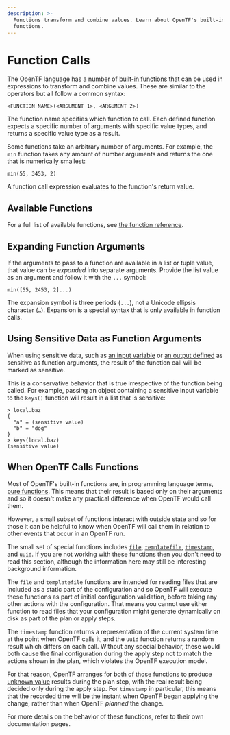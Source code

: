 ```yaml
---
description: >-
  Functions transform and combine values. Learn about OpenTF's built-in
  functions.
---
```


# Function Calls

The OpenTF language has a number of
[built-in functions](/opentf/language/functions) that can be used
in expressions to transform and combine values. These
are similar to the operators but all follow a common syntax:

```hcl
<FUNCTION NAME>(<ARGUMENT 1>, <ARGUMENT 2>)
```

The function name specifies which function to call. Each defined function
expects a specific number of arguments with specific value types, and returns a
specific value type as a result.

Some functions take an arbitrary number of arguments. For example, the `min`
function takes any amount of number arguments and returns the one that is
numerically smallest:

```hcl
min(55, 3453, 2)
```

A function call expression evaluates to the function's return value.

## Available Functions

For a full list of available functions, see
[the function reference](/opentf/language/functions).

## Expanding Function Arguments

If the arguments to pass to a function are available in a list or tuple value,
that value can be _expanded_ into separate arguments. Provide the list value as
an argument and follow it with the `...` symbol:

```hcl
min([55, 2453, 2]...)
```

The expansion symbol is three periods (`...`), not a Unicode ellipsis character
(`…`). Expansion is a special syntax that is only available in function calls.

## Using Sensitive Data as Function Arguments

When using sensitive data, such as [an input variable](/opentf/language/values/variables#suppressing-values-in-cli-output)
or [an output defined](/opentf/language/values/outputs#sensitive-suppressing-values-in-cli-output) as sensitive
as function arguments, the result of the function call will be marked as sensitive.

This is a conservative behavior that is true irrespective of the function being
called. For example, passing an object containing a sensitive input variable to
the `keys()` function will result in a list that is sensitive:

```shell
> local.baz
{
  "a" = (sensitive value)
  "b" = "dog"
}
> keys(local.baz)
(sensitive value)
```

## When OpenTF Calls Functions

Most of OpenTF's built-in functions are, in programming language terms,
[pure functions](https://en.wikipedia.org/wiki/Pure_function). This means that
their result is based only on their arguments and so it doesn't make any
practical difference when OpenTF would call them.

However, a small subset of functions interact with outside state and so for
those it can be helpful to know when OpenTF will call them in relation to
other events that occur in an OpenTF run.

The small set of special functions includes
[`file`](/opentf/language/functions/file),
[`templatefile`](/opentf/language/functions/templatefile),
[`timestamp`](/opentf/language/functions/timestamp),
and [`uuid`](/opentf/language/functions/uuid).
If you are not working with these functions then you don't need
to read this section, although the information here may still be interesting
background information.

The `file` and `templatefile` functions are intended for reading files that
are included as a static part of the configuration and so OpenTF will
execute these functions as part of initial configuration validation, before
taking any other actions with the configuration. That means you cannot use
either function to read files that your configuration might generate
dynamically on disk as part of the plan or apply steps.

The `timestamp` function returns a representation of the current system time
at the point when OpenTF calls it, and the `uuid` function returns a random
result which differs on each call. Without any special behavior, these would
both cause the final configuration during the apply step not to match the
actions shown in the plan, which violates the OpenTF execution model.

For that reason, OpenTF arranges for both of those functions to produce
[unknown value](/opentf/language/expressions/references#values-not-yet-known) results during the
plan step, with the real result being decided only during the apply step.
For `timestamp` in particular, this means that the recorded time will be
the instant when OpenTF began applying the change, rather than when
OpenTF _planned_ the change.

For more details on the behavior of these functions, refer to their own
documentation pages.
